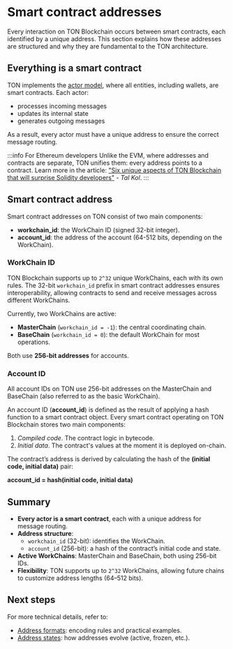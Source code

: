 
# Smart contract addresses

Every interaction on TON Blockchain occurs between smart contracts, each identified by a unique address. This section explains how these addresses are structured and why they are fundamental to the TON architecture.

## Everything is a smart contract

TON implements the [actor model](/v3/guidelines/dapps/transactions/foundations-of-blockchain#actor), where all entities, including wallets, are smart contracts. Each actor:

- processes incoming messages
- updates its internal state
- generates outgoing messages

As a result, every actor must have a unique address to ensure the correct message routing.

:::info For Ethereum developers
Unlike the EVM, where addresses and contracts are separate, TON unifies them: every address points to a contract. Learn more in the article: ["Six unique aspects of TON Blockchain that will surprise Solidity developers"](https://blog.ton.org/six-unique-aspects-of-ton-blockchain-that-will-surprise-solidity-developers) - _Tal Kol_.
:::

## Smart contract address

Smart contract addresses on TON consist of two main components:

- **workchain_id**: the WorkChain ID (signed 32-bit integer).
- **account_id**: the address of the account (64-512 bits, depending on the WorkChain).

### WorkChain ID

TON Blockchain supports up to `2^32` unique WorkChains, each with its own rules. The 32-bit `workchain_id` prefix in smart contract addresses ensures interoperability, allowing contracts to send and receive messages across different WorkChains.

Currently, two WorkChains are active:
- **MasterChain** (`workchain_id = -1`): the central coordinating chain.
- **BaseChain** (`workchain_id = 0`): the default WorkChain for most operations.

Both use **256-bit addresses** for accounts.

### Account ID

All account IDs on TON use 256-bit addresses on the MasterChain and BaseChain (also referred to as the basic WorkChain).

An account ID (**account_id**) is defined as the result of applying a hash function to a smart contract object. Every smart contract operating on TON Blockchain stores two main components:

1. _Compiled code_. The contract logic in bytecode.
2. _Initial data_. The contract's values at the moment it is deployed on-chain.

The contract’s address is derived by calculating the hash of the **(initial code, initial data)** pair:

**account_id = hash(initial code, initial data)**

## Summary

- **Every actor is a smart contract**, each with a unique address for message routing.
- **Address structure**:  
  - `workchain_id` (32-bit): identifies the WorkChain.
  - `account_id` (256-bit): a hash of the contract’s initial code and state.
- **Active WorkChains**: MasterChain and BaseChain, both using 256-bit IDs.
- **Flexibility**: TON supports up to `2^32` WorkChains, allowing future chains to customize address lengths (64–512 bits).

## Next steps
For more technical details, refer to:
- [Address formats](/v3/documentation/smart-contracts/addresses/address-formats): encoding rules and practical examples.
- [Address states](/v3/documentation/smart-contracts/addresses/address-states): how addresses evolve (active, frozen, etc.).

<Feedback />
